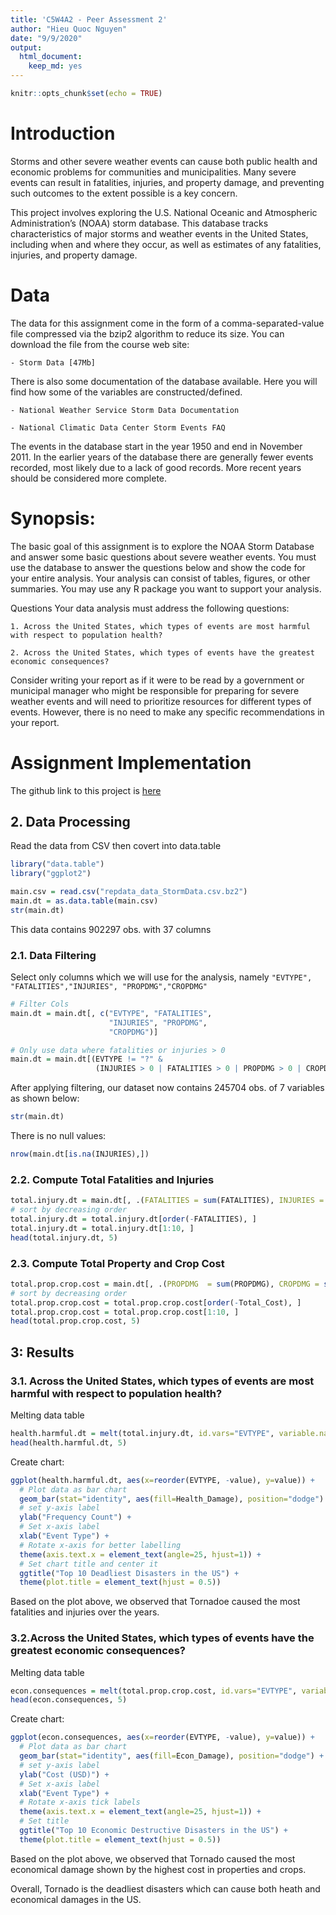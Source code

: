 ```yaml
---
title: 'C5W4A2 - Peer Assessment 2'
author: "Hieu Quoc Nguyen"
date: "9/9/2020"
output:
  html_document:
    keep_md: yes
---
```


```r
knitr::opts_chunk$set(echo = TRUE)
```

# Introduction

Storms and other severe weather events can cause both public health and economic problems for communities and municipalities. Many severe events can result in fatalities, injuries, and property damage, and preventing such outcomes to the extent possible is a key concern.

This project involves exploring the U.S. National Oceanic and Atmospheric Administration's (NOAA) storm database. This database tracks characteristics of major storms and weather events in the United States, including when and where they occur, as well as estimates of any fatalities, injuries, and property damage.

# Data

The data for this assignment come in the form of a comma-separated-value file compressed via the bzip2 algorithm to reduce its size. You can download the file from the course web site:

    - Storm Data [47Mb]


There is also some documentation of the database available. Here you will find how some of the variables are constructed/defined.

    - National Weather Service Storm Data Documentation
    
    - National Climatic Data Center Storm Events FAQ
    
The events in the database start in the year 1950 and end in November 2011. In the earlier years of the database there are generally fewer events recorded, most likely due to a lack of good records. More recent years should be considered more complete.


# Synopsis:

The basic goal of this assignment is to explore the NOAA Storm Database and answer some basic questions about severe weather events. You must use the database to answer the questions below and show the code for your entire analysis. Your analysis can consist of tables, figures, or other summaries. You may use any R package you want to support your analysis.

Questions
Your data analysis must address the following questions:

    1. Across the United States, which types of events are most harmful with respect to population health?
    
    2. Across the United States, which types of events have the greatest economic consequences?
    
Consider writing your report as if it were to be read by a government or municipal manager who might be responsible for preparing for severe weather events and will need to prioritize resources for different types of events. However, there is no need to make any specific recommendations in your report.

# Assignment Implementation

The github link to this project is [here](https://github.com/HieuFromWaterloo/DataScience-JHKS/tree/master/Course5-ReproduceResearch/C5W4A2)

## 2. Data Processing

Read the data from CSV then covert into data.table

```r
library("data.table")
library("ggplot2")

main.csv = read.csv("repdata_data_StormData.csv.bz2")
main.dt = as.data.table(main.csv)
str(main.dt)
```

This data contains 902297 obs. with  37 columns

### 2.1. Data Filtering

Select only columns which we will use for the analysis, namely `"EVTYPE", "FATALITIES","INJURIES", "PROPDMG","CROPDMG"`

```r
# Filter Cols
main.dt = main.dt[, c("EVTYPE", "FATALITIES",
                      "INJURIES", "PROPDMG",
                      "CROPDMG")]

# Only use data where fatalities or injuries > 0 
main.dt = main.dt[(EVTYPE != "?" &
                   (INJURIES > 0 | FATALITIES > 0 | PROPDMG > 0 | CROPDMG > 0)),]
```

After applying filtering, our dataset now contains 245704  obs. of  7 variables as shown below:

```r
str(main.dt)
```
There is no null values:

```r
nrow(main.dt[is.na(INJURIES),])
```
### 2.2. Compute Total Fatalities and Injuries

```r
total.injury.dt = main.dt[, .(FATALITIES = sum(FATALITIES), INJURIES = sum(INJURIES), totals = sum(FATALITIES) + sum(INJURIES)), by = .(EVTYPE)]
# sort by decreasing order
total.injury.dt = total.injury.dt[order(-FATALITIES), ]
total.injury.dt = total.injury.dt[1:10, ]
head(total.injury.dt, 5)
```

### 2.3. Compute Total Property and Crop Cost

```r
total.prop.crop.cost = main.dt[, .(PROPDMG  = sum(PROPDMG), CROPDMG = sum(CROPDMG), Total_Cost = sum(PROPDMG) + sum(CROPDMG)), by = .(EVTYPE)]
# sort by decreasing order
total.prop.crop.cost = total.prop.crop.cost[order(-Total_Cost), ]
total.prop.crop.cost = total.prop.crop.cost[1:10, ]
head(total.prop.crop.cost, 5)
```

## 3: Results

### 3.1. Across the United States, which types of events are most harmful with respect to population health?

Melting data table
```r
health.harmful.dt = melt(total.injury.dt, id.vars="EVTYPE", variable.name = "Health_Damage")
head(health.harmful.dt, 5)
```

Create chart:

```r
ggplot(health.harmful.dt, aes(x=reorder(EVTYPE, -value), y=value)) +
  # Plot data as bar chart
  geom_bar(stat="identity", aes(fill=Health_Damage), position="dodge") +
  # set y-axis label
  ylab("Frequency Count") +
  # Set x-axis label
  xlab("Event Type") +
  # Rotate x-axis for better labelling
  theme(axis.text.x = element_text(angle=25, hjust=1)) +
  # Set chart title and center it
  ggtitle("Top 10 Deadliest Disasters in the US") +
  theme(plot.title = element_text(hjust = 0.5))
```

Based on the plot above, we observed that Tornadoe caused the most fatalities and injuries over the years.

### 3.2.Across the United States, which types of events have the greatest economic consequences?

Melting data table 
```r
econ.consequences = melt(total.prop.crop.cost, id.vars="EVTYPE", variable.name = "Econ_Damage")
head(econ.consequences, 5)
```

Create chart:

```r
ggplot(econ.consequences, aes(x=reorder(EVTYPE, -value), y=value)) +
  # Plot data as bar chart
  geom_bar(stat="identity", aes(fill=Econ_Damage), position="dodge") +
  # set y-axis label
  ylab("Cost (USD)") + 
  # Set x-axis label
  xlab("Event Type") +
  # Rotate x-axis tick labels 
  theme(axis.text.x = element_text(angle=25, hjust=1)) +
  # Set title
  ggtitle("Top 10 Economic Destructive Disasters in the US") + 
  theme(plot.title = element_text(hjust = 0.5))
```

Based on the plot above, we observed that Tornado caused the most economical damage shown by the highest cost in properties and crops.

Overall, Tornado is the deadliest disasters which can cause both heath and economical damages in the US.

